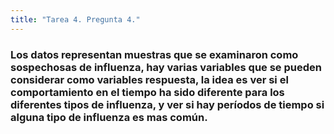 ```yaml
---
title: "Tarea 4. Pregunta 4."
---
```


### Los datos representan muestras que se examinaron como sospechosas de influenza, hay varias variables que se pueden considerar como variables respuesta, la idea es ver si el comportamiento en el tiempo ha sido diferente para los diferentes tipos de influenza, y ver si hay períodos de tiempo si alguna tipo de influenza es mas común.

